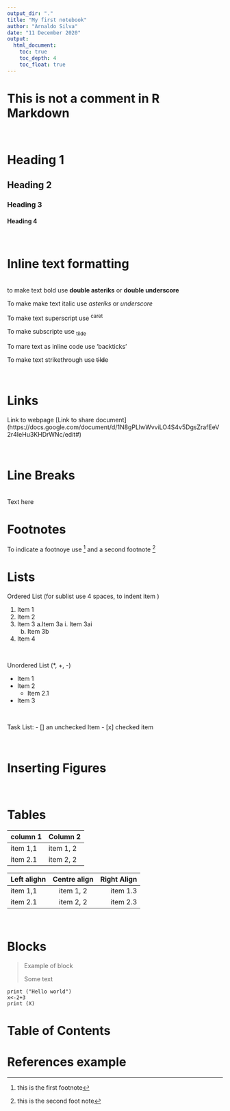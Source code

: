 ```yaml
---
output_dir: "."
title: "My first notebook"
author: "Arnaldo Silva"
date: "11 December 2020"
output:
  html_document:
    toc: true 
    toc_depth: 4
    toc_float: true
---
```


# This is not a comment in R Markdown 
\

<!-- This is a comment -->

<!-- Headings -->

# Heading 1

## Heading 2

### Heading 3

#### Heading 4
\

# Inline text formatting 
\
to make text bold use **double asteriks** or __double underscore__

To make make text italic use *asteriks* or _underscore_

To make text superscript use ^caret^

To make subscripte use ~tilde~

To mare text as inline code use 'backticks'

To make text strikethrough use ~~tilde~~

\

# Links

Link to webpage [Link to share document] (https://docs.google.com/document/d/1N8gPLlwWvviLO4S4v5DgsZrafEeV2r4IeHu3KHDrWNc/edit#) 



\

# Line Breaks
\
Text here

# Footnotes

To indicate a footnoye use [^1] and a second footnote [^2]

[^1]: this is the first footnote 
[^2]: this is the second foot note 


# Lists

Ordered List (for sublist use 4 spaces, to indent item )

1. Item 1
2. Item 2 
3. Item 3
    a.Item 3a
        i. Item 3ai
    b. Item 3b
4. Item 4

\

Unordered List (*, +, -)

+ Item 1 
+ Item 2 
    + Item 2.1 
+ Item 3 

\

Task List:
- [] an unchecked Item
- [x] checked item 

\

# Inserting Figures

\

# Tables

| column 1 | Column 2|
|----------|---------|
|item 1,1  |item 1, 2|
|item 2.1  |item 2, 2|


| Left alighn  | Centre align| Right Align    |
|:----------   |:---------:    | --------:    |
|item 1,1      |item 1, 2      | item 1.3     |
|item 2.1      |item 2, 2      | item 2.3     |



\

# Blocks

>Example of block
>
> Some text

```
print ("Hello world")
x<-2+3
print (X)
```

# Table of Contents 


# References example 






